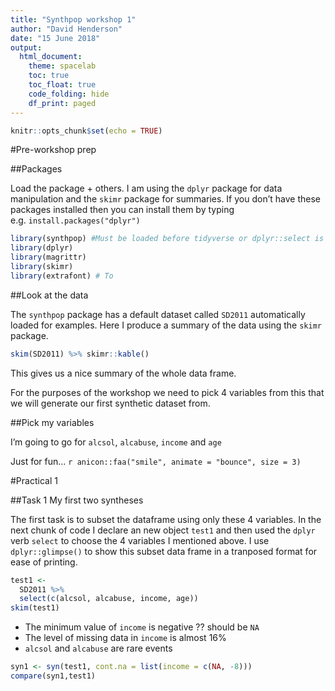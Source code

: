```yaml
---
title: "Synthpop workshop 1"
author: "David Henderson"
date: "15 June 2018"
output: 
  html_document:
    theme: spacelab
    toc: true
    toc_float: true
    code_folding: hide
    df_print: paged
---
```


```r
knitr::opts_chunk$set(echo = TRUE)
```

#Pre-workshop prep

##Packages 

Load the package + others. I am using the `dplyr` package for data manipulation and the `skimr` package for summaries. If you don't have these packages installed then you can install them by typing e.g. `install.packages("dplyr")` 

```r
library(synthpop) #Must be loaded before tidyverse or dplyr::select is masked
library(dplyr)
library(magrittr)
library(skimr)
library(extrafont) # To 
```

##Look at the data

The `synthpop` package has a default dataset called `SD2011` automatically loaded for examples. Here I produce a summary of the data using the `skimr` package.

```r
skim(SD2011) %>% skimr::kable()
```

This gives us a nice summary of the whole data frame.

For the purposes of the workshop we need to pick 4 variables from this that we will generate our first synthetic dataset from. 

##Pick my variables

I'm going to go for `alcsol`, `alcabuse`, `income` and `age`

Just for fun... `r anicon::faa("smile", animate = "bounce", size = 3)`


#Practical 1

##Task 1 My first two syntheses

The first task is to subset the dataframe using only these 4 variables. In the next chunk of code I declare an new object `test1` and then used the `dplyr` verb `select` to choose the 4 variables I mentioned above. I use `dplyr::glimpse()` to show this subset data frame in a tranposed format for ease of printing. 

```r
test1 <- 
  SD2011 %>% 
  select(c(alcsol, alcabuse, income, age))
skim(test1)
```


* The minimum value of `income` is negative ?? should be `NA`
* The level of missing data in `income` is almost 16%
* `alcsol` and `alcabuse` are rare events

```r
syn1 <- syn(test1, cont.na = list(income = c(NA, -8)))
compare(syn1,test1)
```


